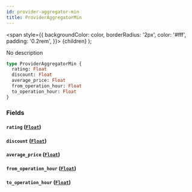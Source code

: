 ```yaml
---
id: provider-aggregator-min
title: ProviderAggregatorMin
---
```


<span
style={{
      backgroundColor: color,
      borderRadius: '2px',
      color: '#fff',
      padding: '0.2rem',
    }}>
{children}
</span>
);

No description

```graphql
type ProviderAggregatorMin {
  rating: Float
  discount: Float
  average_price: Float
  from_operation_hour: Float
  to_operation_hour: Float
}
```

### Fields

#### `rating` ([`Float`](/v1/scalars/float))

#### `discount` ([`Float`](/v1/scalars/float))

#### `average_price` ([`Float`](/v1/scalars/float))

#### `from_operation_hour` ([`Float`](/v1/scalars/float))

#### `to_operation_hour` ([`Float`](/v1/scalars/float))
